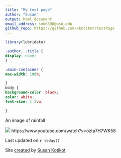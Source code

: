 ```yaml
---
title: "My test page"
author: "Susan"
output: html_document
email_address: smk6598@psu.edu
github_repo: https://github.com/skotikot/testPage
---
```


```r
library(lubridate)
```



```css
.author, .title {
display: none;
}

.main-container {
max-width: 100%;

}
body {
background-color: black;
color: white;
font-size: 1.2vw;

}
```


An image of  rainfall

![](ElevationStudyArea_14Dec21.png)
https://www.youtube.com/watch?v=ozta7H7WK58
 
Last updated on `r today()`    

Site [created](`r rmarkdown::metadata$github_repo`) by [Susan Kotikot](mailto: `r rmarkdown::metadata$email_address`)



